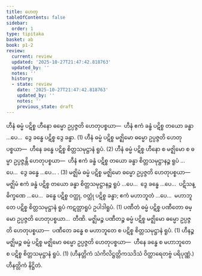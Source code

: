 ```yaml
---
title: ဟေတု
tableOfContents: false
sidebar:
  order: 1
type: tipitaka
basket: ab
book: p1-2
review:
  current: review
  updated: '2025-10-27T21:47:42.818763'
  updated_by: ''
  notes: ''
  history:
  - state: review
    date: '2025-10-27T21:47:42.818763'
    updated_by: ''
    notes: ''
    previous_state: draft
---
```



<ReviewStatus review={frontmatter.review} showDetails={true} />

<HypothesisAnnotation frontmatter={frontmatter} />

<DynamicBreadcrumb />

<Division number="1" book="p1-2" e="ch" v="37" p="360">

<Paragraph number="2254" book="p1-2">
ဟီနံ ဓမ္မံ ပဋိစ္စ ဟီနော ဓမ္မော ဥပ္ပဇ္ဇတိ ဟေတုပစ္စယာ—  ဟီနံ ဧကံ ခန္ဓံ ပဋိစ္စ တယော ခန္ဓာ …ပေ…  ဒွေ ခန္ဓေ ပဋိစ္စ ဒွေ ခန္ဓာ. (1)
</Paragraph>

<Paragraph number="2255" book="p1-2">
ဟီနံ ဓမ္မံ ပဋိစ္စ မဇ္ဈိမော ဓမ္မော ဥပ္ပဇ္ဇတိ ဟေတုပစ္စယာ—  ဟီနေ ခန္ဓေ ပဋိစ္စ စိတ္တသမုဋ္ဌာနံ ရူပံ. (2)
</Paragraph>

<Paragraph number="2256" book="p1-2">
ဟီနံ ဓမ္မံ ပဋိစ္စ ဟီနော စ မဇ္ဈိမော စ ဓမ္မာ ဥပ္ပဇ္ဇန္တိ ဟေတုပစ္စယာ—  ဟီနံ ဧကံ ခန္ဓံ ပဋိစ္စ တယော ခန္ဓာ စိတ္တသမုဋ္ဌာနဉ္စ ရူပံ …ပေ…  ဒွေ ခန္ဓေ …ပေ… . (3)
</Paragraph>

</Division>
<Division number="2" book="p1-2" e="ch" v="37" p="360">

<Paragraph number="2257" book="p1-2">
မဇ္ဈိမံ ဓမ္မံ ပဋိစ္စ မဇ္ဈိမော ဓမ္မော ဥပ္ပဇ္ဇတိ ဟေတုပစ္စယာ—  မဇ္ဈိမံ ဧကံ ခန္ဓံ ပဋိစ္စ တယော ခန္ဓာ စိတ္တသမုဋ္ဌာနဉ္စ ရူပံ …ပေ…  ဒွေ ခန္ဓေ …ပေ…  ပဋိသန္ဓိက္ခဏေ …ပေ…  ခန္ဓေ ပဋိစ္စ ဝတ္ထု, ဝတ္ထုံ ပဋိစ္စ ခန္ဓာ; ဧကံ မဟာဘူတံ …ပေ…  မဟာဘူတေ ပဋိစ္စ စိတ္တသမုဋ္ဌာနံ ရူပံ ကဋတ္တာရူပံ ဥပါဒါရူပံ. (1)
</Paragraph>

</Division>
<Division number="3" book="p1-2" e="ch" v="37" p="360">

<Paragraph number="2258" book="p1-2">
ပဏီတံ ဓမ္မံ ပဋိစ္စ ပဏီတော ဓမ္မော ဥပ္ပဇ္ဇတိ ဟေတုပစ္စယာ…  တီဏိ.
</Paragraph>

</Division>
<Division number="4" book="p1-2" e="ch" v="37" p="360">

<Paragraph number="2259" book="p1-2">
မဇ္ဈိမဉ္စ ပဏီတဉ္စ ဓမ္မံ ပဋိစ္စ မဇ္ဈိမော ဓမ္မော ဥပ္ပဇ္ဇတိ ဟေတုပစ္စယာ—  ပဏီတေ ခန္ဓေ စ မဟာဘူတေ စ ပဋိစ္စ စိတ္တသမုဋ္ဌာနံ ရူပံ. (1)
</Paragraph>

</Division>
<Division number="5" book="p1-2" e="ch" v="37" p="360">

<Paragraph number="2260" book="p1-2">
ဟီနဉ္စ မဇ္ဈိမဉ္စ ဓမ္မံ ပဋိစ္စ မဇ္ဈိမော ဓမ္မော ဥပ္ပဇ္ဇတိ ဟေတုပစ္စယာ—  ဟီနေ ခန္ဓေ စ မဟာဘူတေ စ ပဋိစ္စ စိတ္တသမုဋ္ဌာနံ ရူပံ. (1)

</Paragraph>
</Division>

<Paragraph number="2261" type="center" book="p1-2">
(ဟီနတ္တိကံ သံကိလိဋ္ဌတ္တိကသဒိသံ ဝိတ္ထာရေတဗ္ဗံ ပရိပုဏ္ဏံ.)



</Paragraph>

<Paragraph number="2262" type="center" book="p1-2">
ဟီနတ္တိကံ နိဋ္ဌိတံ.
</Paragraph>